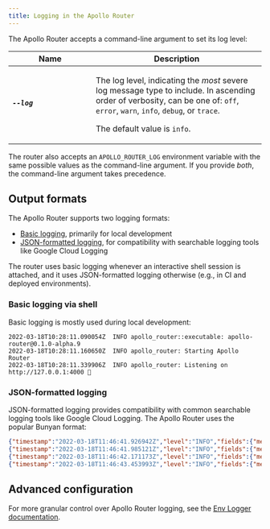 ```yaml
---
title: Logging in the Apollo Router
---
```



The Apollo Router accepts a command-line argument to set its log level:

<table class="field-table api-ref">
  <thead>
    <tr>
      <th>Name</th>
      <th>Description</th>
    </tr>
  </thead>

<tbody>

<tr>
<td style="min-width: 150px;">

##### `--log`

</td>
<td>

The log level, indicating the _most_ severe log message type to include. In ascending order of verbosity, can be one of: `off`, `error`, `warn`, `info`, `debug`, or `trace`.

The default value is `info`.

</td>
</tr>

</tbody>
</table>

The router also accepts an `APOLLO_ROUTER_LOG` environment variable with the same possible values as the command-line argument. If you provide _both_, the command-line argument takes precedence.

## Output formats

The Apollo Router supports two logging formats:

* [Basic logging](#basic-logging-via-shell), primarily for local development
* [JSON-formatted logging](#json-formatted-logging), for compatibility with searchable logging tools like Google Cloud Logging

The router uses basic logging whenever an interactive shell session is attached, and it uses JSON-formatted logging otherwise (e.g., in CI and deployed environments).

### Basic logging via shell

Basic logging is mostly used during local development:

```
2022-03-18T10:28:11.090054Z  INFO apollo_router::executable: apollo-router@0.1.0-alpha.9
2022-03-18T10:28:11.160650Z  INFO apollo_router: Starting Apollo Router
2022-03-18T10:28:11.339906Z  INFO apollo_router: Listening on http://127.0.0.1:4000 🚀
```

### JSON-formatted logging

JSON-formatted logging provides compatibility with common searchable logging tools like Google Cloud Logging. The Apollo Router uses the popular Bunyan format:

```json
{"timestamp":"2022-03-18T11:46:41.926942Z","level":"INFO","fields":{"message":"apollo-router@0.1.0-alpha.9"},"target":"apollo_router::executable"}
{"timestamp":"2022-03-18T11:46:41.985121Z","level":"INFO","fields":{"message":"Starting Apollo Router"},"target":"apollo_router"}
{"timestamp":"2022-03-18T11:46:42.171173Z","level":"INFO","fields":{"message":"Listening on http://127.0.0.1:4000 🚀"},"target":"apollo_router"}
{"timestamp":"2022-03-18T11:46:43.453993Z","level":"INFO","fields":{"message":"Stopped"},"target":"apollo_router"}
```

## Advanced configuration

For more granular control over Apollo Router logging, see the [Env Logger documentation](https://docs.rs/env_logger/latest/env_logger/).
